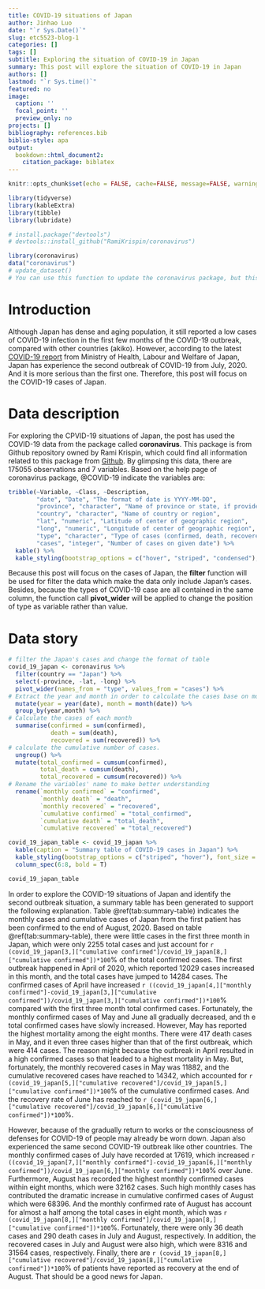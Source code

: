 ```yaml
---
title: COVID-19 situations of Japan
author: Jinhao Luo
date: "`r Sys.Date()`"
slug: etc5523-blog-1
categories: []
tags: []
subtitle: Exploring the situation of COVID-19 in Japan
summary: This post will explore the situation of COVID-19 in Japan
authors: []
lastmod: "`r Sys.time()`"
featured: no
image:
  caption: ''
  focal_point: ''
  preview_only: no
projects: []
bibliography: references.bib
biblio-style: apa
output: 
  bookdown::html_document2:
    citation_package: biblatex
---
```


```r
knitr::opts_chunk$set(echo = FALSE, cache=FALSE, message=FALSE, warning=FALSE)

library(tidyverse)
library(kableExtra)
library(tibble)
library(lubridate)
```

```r
# install.package("devtools")
# devtools::install_github("RamiKrispin/coronavirus")

library(coronavirus)
data("coronavirus")
# update_dataset() 
# You can use this function to update the coronavirus package, but this post will use the version 0.3.0.9000 of package to write the data story.
```




# Introduction

Although Japan has dense and aging population, it still reported a low cases of COVID-19 infection in the first few months of the COVID-19 outbreak, compared with other countries (akiko). However, according to the latest [COVID-19 report](https://www.mhlw.go.jp/content/10900000/000666371.pdf) from Ministry of Health, Labour and Welfare of Japan, Japan has experience the second outbreak of COVID-19 from July, 2020. And it is more serious than the first one. Therefore, this post will focus on the COVID-19 cases of Japan. 

# Data description

For exploring the CPVID-19 situations of Japan, the post has used the COVID-19 data from the package called **coronavirus**. This package is from Github repository owned by Rami Krispin, which could find all information related to this package from [Github](https://github.com/RamiKrispin/coronavirus). By glimpsing this data, there are 175055 observations and 7 variables. Based on the help page of coronavirus package, @COVID-19 indicate the variables are: 

```r
tribble(~Variable, ~Class, ~Description,
        "date", "Date", "The format of date is YYYY-MM-DD",
        "province", "character", "Name of province or state, if provided",
        "country", "character", "Name of country or region",
        "lat", "numeric", "Latitude of center of geographic region",
        "long", "numeric", "Longitude of center of geographic region",
        "type", "character", "Type of cases (confirmed, death, recovered)",
        "cases", "integer", "Number of cases on given date") %>% 
  kable() %>% 
  kable_styling(bootstrap_options = c("hover", "striped", "condensed"), position = "center")
```

Because this post will focus on the cases of Japan, the **filter** function will be used for filter the data which make the data only include Japan's cases. Besides, because the types of COVID-19 case are all contained in the same column, the function call **pivot_wider** will be applied to change the position of type as variable rather than value.

# Data story

```r
# filter the Japan's cases and change the format of table
covid_19_japan <- coronavirus %>%
  filter(country == "Japan") %>% 
  select(-province, -lat, -long) %>%
  pivot_wider(names_from = "type", values_from = "cases") %>%
# Extract the year and month in order to calculate the cases base on month.
  mutate(year = year(date), month = month(date)) %>% 
  group_by(year,month) %>%
# Calculate the cases of each month
  summarise(confirmed = sum(confirmed),
            death = sum(death),
            recovered = sum(recovered)) %>%
# calculate the cumulative number of cases.
  ungroup() %>% 
  mutate(total_confirmed = cumsum(confirmed),
         total_death = cumsum(death),
         total_recovered = cumsum(recovered)) %>%
# Rename the variables' name to make better understanding
  rename(`monthly confirmed` = "confirmed",
         `monthly death` = "death",
         `monthly recovered` = "recovered",
         `cumulative confirmed` = "total_confirmed",
         `cumulative death` = "total_death",
         `cumulative recovered` = "total_recovered") 

covid_19_japan_table <- covid_19_japan %>% 
  kable(caption = "Summary table of COVID-19 cases in Japan") %>% 
  kable_styling(bootstrap_options = c("striped", "hover"), font_size = 16) %>% 
  column_spec(6:8, bold = T)

covid_19_japan_table
```

In order to explore the COVID-19 situations of Japan and identify the second outbreak situation, a summary table has been generated to support the following explanation. Table \@ref(tab:summary-table) indicates the monthly cases and cumulative cases of Japan from the first patient has been confirmed to the end of August, 2020. Based on table \@ref(tab:summary-table), there were little cases in the first three month in Japan, which were only 2255 total cases and just account for `r (covid_19_japan[3,]["cumulative confirmed"]/covid_19_japan[8,]["cumulative confirmed"])*100`% of the total confirmed cases. The first outbreak happened in April of 2020, which reported 12029 cases increased in this month, and the total cases have jumped to 14284 cases. The confirmed cases of April have increased `r ((covid_19_japan[4,]["monthly confirmed"]-covid_19_japan[3,]["cumulative confirmed"])/covid_19_japan[3,]["cumulative confirmed"])*100`% compared with the first three month total confirmed cases. Fortunately, the monthly confirmed cases of May and June all gradually decreased, and th e total confirmed cases have slowly increased. However, May has reported the highest mortality among the eight months. There were 417 death cases in May, and it even three cases higher than that of the first outbreak, which were 414 cases. The reason might because the outbreak in April resulted in a high confirmed cases so that leaded to a highest mortality in May. But, fortunately, the monthly recovered cases in May was 11882, and the cumulative recovered cases have reached to 14342, which accounted for `r (covid_19_japan[5,]["cumulative recovered"]/covid_19_japan[5,]["cumulative confirmed"])*100`% of the cumulative confirmed cases. And the recovery rate of June has reached to `r (covid_19_japan[6,]["cumulative recovered"]/covid_19_japan[6,]["cumulative confirmed"])*100`%. 

However, because of the gradually return to works or the consciousness of defenses for COVID-19 of people may already be worn down. Japan also experienced the same second COVID-19 outbreak like other countries. The monthly confirmed cases of July have recorded at 17619, which increased `r ((covid_19_japan[7,]["monthly confirmed"]-covid_19_japan[6,]["monthly confirmed"])/covid_19_japan[6,]["monthly confirmed"])*100`% over June. Furthermore, August has recorded the highest monthly confirmed cases within eight months, which were 32162 cases. Such high monthly cases has contributed the dramatic increase in cumulative confirmed cases of August which were 68396. And the monthly confirmed rate of August has account for almost a half among the total cases in eight month, which was `r (covid_19_japan[8,]["monthly confirmed"]/covid_19_japan[8,]["cumulative confirmed"])*100`%. Fortunately, there were only 36 death cases and 290 death cases in July and August, respectively. In addition, the recovered cases in July and August were also high, which were 8316 and 31564 cases, respectively. Finally, there are `r (covid_19_japan[8,]["cumulative recovered"]/covid_19_japan[8,]["cumulative confirmed"])*100`% of patients have reported as recovery at the end of August. That should be a good news for Japan. 

